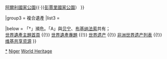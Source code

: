 {{Navbox
|name  = 尼日尔世界遗产
|title = {{NIG}}[[世界遗产]]
|state = autocollapse
|image = {{location map+ |Niger |caption= |places=
<!-- 文化遺產 /-->
             {{location map~ |Niger |label=1268 |position= |link=阿加德茲 |mark=Blue 0080ff pog.svg 
                |lat_deg=16 |lat_min=58 |lat_sec=25 |lat_dir=N
                |lon_deg=7 |lon_min=59 |lon_sec=29 |lon_dir=E
             }}
<!-- 自然遺產 /-->
             {{location map~ |Niger |label=573 |position= |link=阿德尔和泰内雷自然保护区 |mark=Green 00ff00 pog.svg 
                |lat_deg=18 |lat_min=0 |lat_sec=0 |lat_dir=N
                |lon_deg=9 |lon_min=0 |lon_sec=0 |lon_dir=E
             }}
             {{location map~ |Niger |label=749 |position= |link=W国家公园 |mark=Green 00ff00 pog.svg 
                |lat_deg=12 |lat_min=20 |lat_sec=60 |lat_dir=N
                |lon_deg=2 |lon_min=21 |lon_sec=0 |lon_dir=E
             }}
         }}

|basestyle  = background:#D1E5F2;
|titlestyle = background-color: #B5D8EF
|belowstyle = font-size:85%;

|group1 = 文化遺產
|list1  = <div>
{{nowrap|{{colortext|1268|c=blue}}：[[阿加德茲|阿加德茲歷史城區]]}}
</div>

|group2 = 自然遺產
|list2  = <div>
{{nowrap|{{colortext|573|c=limegreen}}{{smallsup|†}}：[[阿德尔和泰内雷自然保护区]]}}{{·}}
{{nowrap|{{colortext|749|c=limegreen}}{{smallsup|A}}：[[W-阿尔利-彭贾里跨国联合公园]]<small>（[[W国家公园]]{{·}}[[阿爾利國家公園]]{{·}}[[彭賈里國家公園]]）</small>  }}
</div>

|group3 = 複合遺產
|list3  =

|below = 「†」瀕危。「A」與[[贝宁]]、[[布基纳法索]]共有；<br/>[[Portal:世界遗产|世界遺產主題首頁]] {{!}} [[WikiProject:世界遗产|世界遺產專題]] {{!}} [[世界遗产]] {{!}} [[非洲世界遗产列表]] {{!}} [[:Commons:Category:World Heritage Sites in Niger|维基共享资源]]
}}<noinclude>
{{collapsible option}}
[[Category:尼日世界遺產|*]]
[[Category:非洲世界遺產模板|Niger]]
[[Category:尼日模板|World Heritage]]
</noinclude>